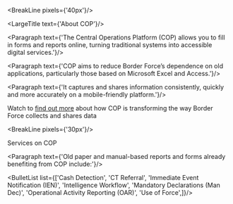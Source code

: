 
<div className="govuk-width-container">

<BreakLine pixels={'40px'}/>

<div className="grid-row">

<div className="column-one-quarter">
<SubNavigation currentPage={props.path}/>
</div>


<div className="column-five-eighths">

<LargeTitle text={'About COP'}/>

<Paragraph text={'The Central Operations Platform (COP) allows you to fill in forms and reports online, turning traditional systems into accessible digital services.'}/>

<Paragraph text={'COP aims to reduce Border Force’s dependence on old applications, particularly those based on Microsoft Excel and Access.'}/>

<Paragraph text={'It captures and shares information consistently, quickly and more accurately on a mobile-friendly platform.'}/>

<p className="govuk-body">Watch to <a class="govuk-link" href="https://training.cop.homeoffice.gov.uk/videos/video_02.mp4">find out more</a> about how COP is transforming the way Border Force collects and shares data
</p>

<BreakLine pixels={'30px'}/>


<div id="services" className="govuk-heading-m">Services on COP</div>

<Paragraph text={'Old paper and manual-based reports and forms already benefiting from COP include:'}/>

<BulletList list={['Cash Detection', 'CT Referral', 'Immediate Event Notification (IEN)',
 'Intelligence Workflow', 'Mandatory Declarations (Man Dec)',
  'Operational Activity Reporting (OAR)', 'Use of Force',]}/>
</div>
</div>
</div>






